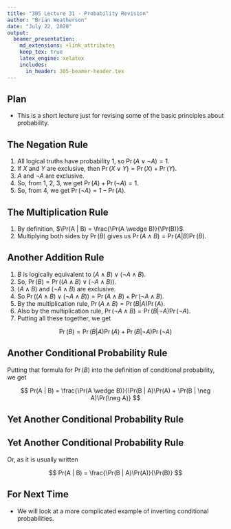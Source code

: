 ```yaml
---
title: "305 Lecture 31 - Probability Revision"
author: "Brian Weatherson"
date: "July 22, 2020"
output: 
  beamer_presentation:
    md_extensions: +link_attributes
    keep_tex: true
    latex_engine: xelatex
    includes:
      in_header: 305-beamer-header.tex
---
```


## Plan

- This is a short lecture just for revising some of the basic principles about probability.

## The Negation Rule

1. All logical truths have probability 1, so $\Pr(A \vee \neg A) = 1$. \pause
2. If $X$ and $Y$ are exclusive, then $\Pr(X \vee Y) = \Pr(X) + \Pr(Y)$. \pause
3. $A$ and $\neg A$ are exclusive. \pause
4. So, from 1, 2, 3, we get $\Pr(A) + \Pr(\neg A) = 1$. \pause
5. So, from 4, we get $\Pr(\neg A) = 1 - \Pr(A)$.

## The Multiplication Rule

1. By definition, $\Pr(A | B) = \frac{\Pr(A \wedge B)}{\Pr(B)}$. \pause
2. Multiplying both sides by $\Pr(B)$ gives us $\Pr(A \wedge B) = \Pr(A | B)\Pr(B)$.

## Another Addition Rule

1. $B$ is logically equivalent to $(A \wedge B) \vee (\neg A \wedge B)$. \pause
2. So, $\Pr(B) = \Pr((A \wedge B) \vee (\neg A \wedge B))$. \pause
3. $(A \wedge B)$ and $(\neg A \wedge B)$ are exclusive. \pause
4. So $\Pr((A \wedge B) \vee (\neg A \wedge B)) = \Pr(A \wedge B) + \Pr(\neg A \wedge B)$. \pause
5. By the multiplication rule, $\Pr(A \wedge B) = \Pr(B | A)\Pr(A)$. \pause
6. Also by the multiplication rule, $\Pr(\neg A \wedge B) = \Pr(B | \neg A)\Pr(\neg A)$. \pause
7. Putting all these together, we get

$$
\Pr(B) = \Pr(B | A)\Pr(A) + \Pr(B | \neg A)\Pr(\neg A)
$$

## Another Conditional Probability Rule

Putting that formula for $\Pr(B)$ into the definition of conditional probability, we get

$$
Pr(A | B) = \frac{\Pr(A \wedge B)}{\Pr(B | A)\Pr(A) + \Pr(B | \neg A)\Pr(\neg A)}
$$

## Yet Another Conditional Probability Rule

\begin{align*}
\Pr(B | A) \times \frac{\Pr(A)}{\Pr(B)} &= \frac{\Pr(B \wedge A)}{\Pr(A)}  \times \frac{\Pr(A)}{\Pr(B)} \\
 &= \frac{\Pr(A \wedge B)}{\Pr(A)}  \times \frac{\Pr(A)}{\Pr(B)}  \\
 &= \frac{\Pr(A \wedge B)}{\Pr(B)} \\
 &= \Pr(A | B)
\end{align*}

## Yet Another Conditional Probability Rule

Or, as it is usually written

$$
Pr(A | B) = \frac{\Pr(B | A)\Pr(A)}{\Pr(B)}
$$

## For Next Time

- We will look at a more complicated example of inverting conditional probabilities.
